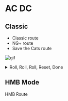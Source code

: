 
# AC DC

## Classic
- Classic route
- NG+ route
- Save the Cats route

![gif](/lvl13-rollx3-reset.webp)
<details>
  <summary>Roll, Roll, Roll, Reset, Done</summary>
  After the explosion "cutscene", roll 3 times, [reset](/Techniques/Reset) and open the door
</details>

## HMB Mode

HMB Route